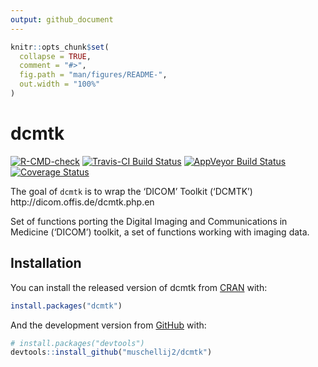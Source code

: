 ```yaml
---
output: github_document
---
```


<!-- README.md is generated from README.Rmd. Please edit that file -->

```r
knitr::opts_chunk$set(
  collapse = TRUE,
  comment = "#>",
  fig.path = "man/figures/README-",
  out.width = "100%"
)
```

# dcmtk

<!-- badges: start -->
[![R-CMD-check](https://github.com/muschellij2/dcmtk/workflows/R-CMD-check/badge.svg)](https://github.com/muschellij2/dcmtk/actions)
[![Travis-CI Build Status](https://travis-ci.org/muschellij2/dcmtk.svg?branch=master)](https://travis-ci.org/muschellij2/dcmtk)
[![AppVeyor Build Status](https://ci.appveyor.com/api/projects/status/github/muschellij2/dcmtk?branch=master&svg=true)](https://ci.appveyor.com/project/muschellij2/dcmtk)
[![Coverage Status](https://img.shields.io/coveralls/muschellij2/dcmtk.svg)](https://coveralls.io/r/muschellij2/dcmtk?branch=master)
<!-- badges: end -->


The goal of `dcmtk` is to wrap the 'DICOM' Toolkit ('DCMTK') http://dicom.offis.de/dcmtk.php.en

Set of functions porting the Digital Imaging and Communications in Medicine ('DICOM') toolkit, a set of functions working with imaging data.


## Installation

You can install the released version of dcmtk from [CRAN](https://CRAN.R-project.org) with:

``` r
install.packages("dcmtk")
```

And the development version from [GitHub](https://github.com/) with:

``` r
# install.packages("devtools")
devtools::install_github("muschellij2/dcmtk")
```